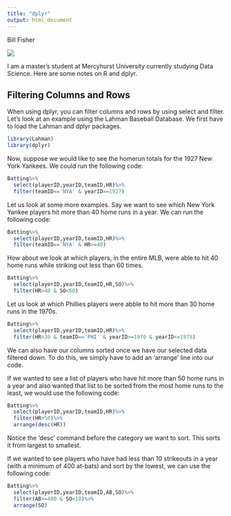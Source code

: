 ```yaml
---
title: "dplyr"
output: html_document
---
```

Bill Fisher

![](profilepic.PNG)

I am a master's student at Mercyhurst University currently studying Data Science.  Here are some notes on R and dplyr.

## Filtering Columns and Rows

When using dplyr, you can filter columns and rows by using select and filter. Let's look at an example using the Lahman Baseball Database. We first have to load the Lahman and dplyr packages.

```r
library(Lahman)
library(dplyr)
```

Now, suppose we would like to see the homerun totals for the 1927 New York Yankees. We could run the following code:

```r
Batting%>%
  select(playerID,yearID,teamID,HR)%>%
  filter(teamID=='NYA' & yearID==1927)
```

Let us look at some more examples.  Say we want to see which New York Yankee players hit more than 40 home runs in a year. We can run the following code:

```r
Batting%>%
  select(playerID,yearID,teamID,HR)%>%
  filter(teamID=='NYA' & HR>=40)
```

How about we look at which players, in the entire MLB, were able to hit 40 home runs while striking out less than 60 times.

```r
Batting%>%
  select(playerID,yearID,teamID,HR,SO)%>%
  filter(HR>40 & SO<60)
```

Let us look at which Phillies players were abble to hit more than 30 home runs in the 1970s.

```r
Batting%>%
  select(playerID,yearID,teamID,HR)%>%
  filter(HR>30 & teamID=='PHI' & yearID>=1970 & yearID<=1979)
```

We can also have our columns sorted once we have our selected data filtered down.  To do this, we simply have to add an 'arrange' line into our code.

If we wanted to see a list of players who have hit more than 50 home runs in a year and also wanted that list to be sorted from the most home runs to the least, we would use the following code:

```r
Batting%>%
  select(playerID,yearID,teamID,HR)%>%
  filter(HR>50)%>%
  arrange(desc(HR))
```

Notice the 'desc' command before the category we want to sort.  This sorts it from largest to smallest.

If we wanted to see players who have had less than 10 strikeouts in a year (with a minimum of 400 at-bats) and sort by the lowest, we can use the following code:

```r
Batting%>%
  select(playerID,yearID,teamID,AB,SO)%>%
  filter(AB>=400 & SO<10)%>%
  arrange(SO)
```
